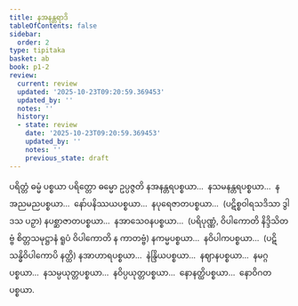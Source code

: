 ```yaml
---
title: နအနန္တရာဒိ
tableOfContents: false
sidebar:
  order: 2
type: tipitaka
basket: ab
book: p1-2
review:
  current: review
  updated: '2025-10-23T09:20:59.369453'
  updated_by: ''
  notes: ''
  history:
  - state: review
    date: '2025-10-23T09:20:59.369453'
    updated_by: ''
    notes: ''
    previous_state: draft
---
```



<ReviewStatus review={frontmatter.review} showDetails={true} />

<HypothesisAnnotation frontmatter={frontmatter} />

<DynamicBreadcrumb />

<Division number="38" book="p1-2" e="ch" v="37" p="318">

<Paragraph number="1988" book="p1-2">
ပရိတ္တံ ဓမ္မံ ပစ္စယာ ပရိတ္တော ဓမ္မော ဥပ္ပဇ္ဇတိ နအနန္တရပစ္စယာ…  နသမနန္တရပစ္စယာ…  နအညမညပစ္စယာ…  နော်ပနိဿယပစ္စယာ…  နပုရေဇာတပစ္စယာ…  (ပဋိစ္စဝါရသဒိသာ ဒွါဒသ ပဉှာ) နပစ္ဆာဇာတပစ္စယာ…  နအာသေဝနပစ္စယာ…  (ပရိပုဏ္ဏံ, ဝိပါကောတိ နိဒ္ဒိသိတဗ္ဗံ စိတ္တသမုဋ္ဌာနံ ရူပံ ဝိပါကောတိ န ကာတဗ္ဗံ) နကမ္မပစ္စယာ…  နဝိပါကပစ္စယာ…  (ပဋိသန္ဓိဝိပါကောပိ နတ္ထိ) နအာဟာရပစ္စယာ…  နဲန္ဒြိယပစ္စယာ…  နဈာနပစ္စယာ…  နမဂ္ဂပစ္စယာ…  နသမ္ပယုတ္တပစ္စယာ…  နဝိပ္ပယုတ္တပစ္စယာ…  နောနတ္ထိပစ္စယာ…  နောဝိဂတပစ္စယာ.
</Paragraph>
</Division>